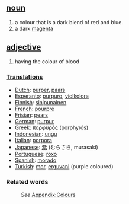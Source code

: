 ==[[noun]]==
#a colour that is a dark blend of red and blue. 
#a dark [[magenta]]
==[[adjective]]==
#having the colour of blood

===[[Translations]]===

*[[Dutch]]: [[purper]], [[paars]]
*[[Esperanto]]: [[purpuro]], [[violkolora]]
*[[Finnish]]: [[sinipunainen]]
*[[French]]: [[pourpre]]
*[[Frisian]]: [[pears]]
*[[German]]: [[purpur]]
*[[Greek]]: [[πορφυρός]] (porphyr&oacute;s)
*[[Indonesian]]: [[ungu]]
*[[Italian]]: [[porpora]]
*[[Japanese]]: [[紫]] (むらさき, murasaki)
*[[Portuguese]]: [[roxo]]
*[[Spanish]]: [[morado]]
*[[Turkish]]: [[mor]], [[erguvani]] (purple coloured)

===Related words===
:''See'' [[Wiktionary_Appendix:Colours|Appendix:Colours]]
